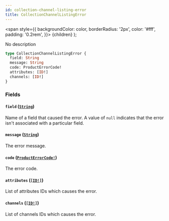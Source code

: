 ```yaml
---
id: collection-channel-listing-error
title: CollectionChannelListingError
---
```


<span
style={{
      backgroundColor: color,
      borderRadius: '2px',
      color: '#fff',
      padding: '0.2rem',
    }}>
{children}
</span>
);

No description

```graphql
type CollectionChannelListingError {
  field: String
  message: String
  code: ProductErrorCode!
  attributes: [ID!]
  channels: [ID!]
}
```

### Fields

#### `field` ([`String`](/api-reference/scalars/string.mdx))

Name of a field that caused the error. A value of `null` indicates that the error isn't associated with a particular field.

#### `message` ([`String`](/api-reference/scalars/string.mdx))

The error message.

#### `code` ([`ProductErrorCode!`](/api-reference/enums/product-error-code.mdx))

The error code.

#### `attributes` ([`[ID!]`](/api-reference/scalars/id.mdx))

List of attributes IDs which causes the error.

#### `channels` ([`[ID!]`](/api-reference/scalars/id.mdx))

List of channels IDs which causes the error.

